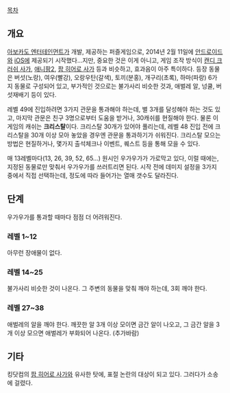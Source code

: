 [[목차]]

== 개요 ==
[[아보카도 엔터테인먼트]]가 개발, 제공하는 퍼즐게임으로, 2014년 2월 11일에 [[안드로이드]]와 [[iOS]]에 제공되기 시작했다...지만, 중요한 것은 이게 아니고, 게임 조작 방식이 [[캔디 크러쉬 사가]], [[애니팡2]], [[팜 히어로 사가]] 등과 비슷하고, 효과음이 아주 특이하다. 등장 동물은 버섯(노랑), 여우(빨강), 오랑우탄(갈색), 토끼(분홍), 개구리(초록), 하마(파랑) 6가지 동물로 구성되어 있고, 부가적인 것으로는 불가사리 비슷한 것과, 애벌레 알, 넝쿨, 버섯재배기 등이 있다.

레벨 49에 진입하려면 3가지 관문을 통과해야 하는데, 별 3개를 달성해야 하는 것도 있고, 마지막 관문은 친구 3명으로부터 도움을 받거나, 30캐쉬를 현질해야 한다. 물론 이 게임의 캐쉬는 '''크리스탈'''이다. 크리스탈 30개가 있어야 풀리는데, 레벨 48 진입 전에 크리스탈을 30개 이상 모아 놓았을 경우엔 관문을 통과하기가 쉬워진다. 크리스탈 모으는 방법은 현질하거나, 몇가지 출석체크나 이벤트, 퀘스트 등을 통해 모을 수 있다.

매 13레벨마다(13, 26, 39, 52, 65...) 원시인 우가우가가 가로막고 있다, 이럴 때에는, 지정된 동물로만 맞춰서 우가우가를 쓰러트리면 된다. 시작 전에 데미지 설정을 3가지 중에서 직접 선택하는데, 정도에 따라 들어가는 열매 갯수도 달라진다.

== 단계 ==
우가우가를 통과할 때마다 점점 더 어려워진다.

=== 레벨 1~12 ===
아무런 장애물이 없다.

=== 레벨 14~25 ===
불가사리 비슷한 것이 나온다. 그 주변의 동물을 맞춰 깨야 하는데, 3회 깨야 한다.

=== 레벨 27~38 ===
애벌레의 알을 깨야 한다. 깨끗한 알 3개 이상 모이면 금간 알이 나오고, 그 금간 알을 3개 이상 모으면 애벌레가 부화되어 나온다.
(추가바람)

== 기타 ==
킹닷컴의 [[팜 히어로 사가]]와 유사한 탓에, 표절 논란의 대상이 되고 있다. 그러다가 소송에 걸렸다.
